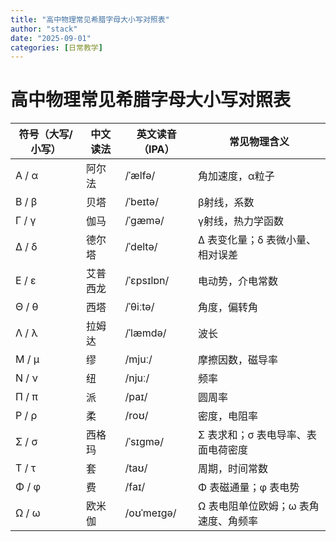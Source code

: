 ```yaml
---
title: "高中物理常见希腊字母大小写对照表"
author: "stack"
date: "2025-09-01"
categories: [日常教学]
---
```


# 高中物理常见希腊字母大小写对照表


| 符号（大写/小写） | 中文读法 | 英文读音（IPA） | 常见物理含义 |
|------------------|----------|----------------|--------------|
| Α / α | 阿尔法 | /ˈælfə/ | 角加速度，α粒子 |
| Β / β | 贝塔 | /ˈbeɪtə/ | β射线，系数 |
| Γ / γ | 伽马 | /ˈɡæmə/ | γ射线，热力学函数 |
| Δ / δ | 德尔塔 | /ˈdeltə/ | Δ 表变化量；δ 表微小量、相对误差 |
| Ε / ε | 艾普西龙 | /ˈɛpsɪlɒn/ | 电动势，介电常数 |
| Θ / θ | 西塔 | /ˈθiːtə/ | 角度，偏转角 |
| Λ / λ | 拉姆达 | /ˈlæmdə/ | 波长 |
| Μ / μ | 缪 | /mjuː/ | 摩擦因数，磁导率 |
| Ν / ν | 纽 | /njuː/ | 频率 |
| Π / π | 派 | /paɪ/ | 圆周率 |
| Ρ / ρ | 柔 | /roʊ/ | 密度，电阻率 |
| Σ / σ | 西格玛 | /ˈsɪɡmə/ | Σ 表求和；σ 表电导率、表面电荷密度 |
| Τ / τ | 套 | /taʊ/ | 周期，时间常数 |
| Φ / φ | 费 | /faɪ/ | Φ 表磁通量；φ 表电势 |
| Ω / ω | 欧米伽 | /oʊˈmeɪɡə/ | Ω 表电阻单位欧姆；ω 表角速度、角频率 |

